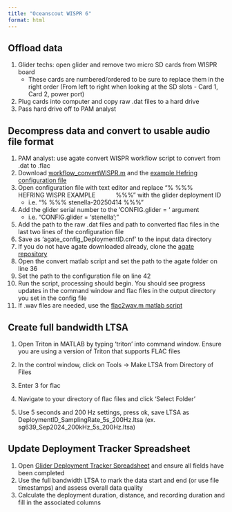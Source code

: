 ```yaml
---
title: "Oceanscout WISPR 6"
format: html
---
```


## Offload data

1.  Glider techs: open glider and remove two micro SD cards from WISPR board
    -   These cards are numbered/ordered to be sure to replace them in the right order (From left to right when looking at the SD slots - Card 1, Card 2, power port)
2.  Plug cards into computer and copy raw .dat files to a hard drive
3.  Pass hard drive off to PAM analyst 

## Decompress data and convert to usable audio file format

1.  PAM analyst: use agate convert WISPR workflow script to convert from .dat to .flac
2.  Download [workflow_convertWISPR.m](https://github.com/sfregosi/agate/blob/c07366e646cf799da088086068062dce681352c3/agate/example_workflows/workflow_convertWISPR.m) and the [example Hefring configuration file](https://github.com/sfregosi/agate/blob/c07366e646cf799da088086068062dce681352c3/agate/settings/agate_config_hefring.cnf) 
3.  Open configuration file with text editor and replace “% %%%     HEFRING WISPR EXAMPLE            %%%” with the glider deployment ID
    -   i.e. “% %%% stenella-20250414 %%%”
4.  Add the glider serial number to the ‘CONFIG.glider = ‘ argument
    -   i.e. “CONFIG.glider = ‘stenella’;”
5.  Add the path to the raw .dat files and path to converted flac files in the last two lines of the configuration file
6.  Save as ‘agate_config_DeploymentID.cnf’ to the input data directory
7.  If you do not have agate downloaded already, clone the [agate repository](https://github.com/sfregosi/agate) 
8.  Open the convert matlab script and set the path to the agate folder on line 36
9.  Set the path to the configuration file on line 42
10. Run the script, processing should begin. You should see progress updates in the command window and flac files in the output directory you set in the config file
11. If .wav files are needed, use the [flac2wav.m matlab script](https://github.com/sfregosi/myUtils/blob/main/flac2wav.m) 

## Create full bandwidth LTSA

1.  Open Triton in MATLAB by typing ‘triton’ into command window. Ensure you are using a version of Triton that supports FLAC files

2.  In the control window, click on Tools -\> Make LTSA from Directory of Files 

3.  Enter 3 for flac

4.  Navigate to your directory of flac files and click ‘Select Folder’

5.  Use 5 seconds and 200 Hz settings, press ok, save LTSA as DeploymentID_SamplingRate_5s_200Hz.ltsa (ex. sg639_Sep2024_200kHz_5s_200Hz.ltsa)

## Update Deployment Tracker Spreadsheet

1.  Open [Glider Deployment Tracker Spreadsheet](https://docs.google.com/spreadsheets/d/1MzLF2bmLcWy9u6glj3hu6Q1DINr5-NeJPCuBQgy-LZU/edit?gid=0#gid=0) and ensure all fields have been completed
2.  Use the full bandwidth LTSA to mark the data start and end (or use file timestamps) and assess overall data quality 
3.  Calculate the deployment duration, distance, and recording duration and fill in the associated columns
